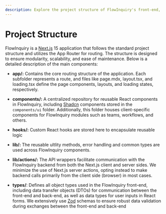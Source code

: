 ```yaml
---
description: Explore the project structure of FlowInquiry's front-end, built with Next.js, TypeScript, and TailwindCSS. Understand the directory layout, key components, and best practices for efficient development and contribution.
---
```


# Project Structure

FlowInquiry is a [Next.js](https://nextjs.org/) 15 application that follows the standard project structure and utilizes the App Router for routing. The structure is designed to ensure modularity, scalability, and ease of maintenance. Below is a detailed description of the main components:

- **app/:**
  Contains the core routing structure of the application. Each subfolder represents a route, and files like page.mdx, layout.tsx, and loading.tsx define the page components, layouts, and loading states, respectively.

- **components/:**
  A centralized repository for reusable React components in FlowInquiry, including [Shadcn](https://ui.shadcn.com/) components stored in the `components/ui` folder. Additionally, this folder houses client-specific components for FlowInquiry modules such as teams, workflows, and others.

- **hooks/:**
  Custom React hooks are stored here to encapsulate reusable logic

- **lib/:**
  The reusable ultlity methods, error handling and common types are used across FlowInquiry components.

- **lib/actions/:**
  The API wrappers facilitate communication with the FlowInquiry backend from both the Next.js client and server sides. We minimize the use of Next.js server actions, opting instead to make backend calls primarily from the client side (browser) in most cases.

- **types/**:
  Defines all object types used in the FlowInquiry front-end, including data transfer objects (DTOs) for communication between the front-end and back-end, as well as data types for user inputs in React forms.
  We extensively use [Zod](https://zod.dev/) schemas to ensure robust data validation during exchanges between the front-end and back-end
